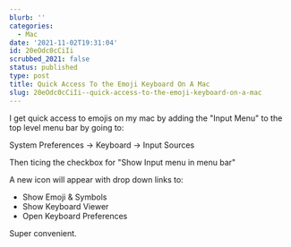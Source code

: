 ```yaml
---
blurb: ''
categories:
  - Mac
date: '2021-11-02T19:31:04'
id: 20eOdc0cCiIi
scrubbed_2021: false
status: published
type: post
title: Quick Access To the Emoji Keyboard On A Mac
slug: 20eOdc0cCiIi--quick-access-to-the-emoji-keyboard-on-a-mac
---
```


I get quick access to emojis on my mac by adding the "Input Menu" to the top level menu bar by going to:

System Preferences -> Keyboard -> Input Sources 

Then ticing the checkbox for "Show Input menu in menu bar"

A new icon will appear with drop down links to:

- Show Emoji &amp; Symbols
- Show Keyboard Viewer
- Open Keyboard Preferences

Super convenient.
